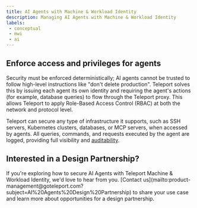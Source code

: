 ```yaml
---
title: AI Agents with Machine & Workload Identity
description: Managing AI Agents with Machine & Workload Identity
labels:
 - conceptual
 - mwi
 - ai
---
```


## Enforce access and privileges for agents

Security must be enforced deterministically; AI agents cannot be trusted to follow high-level instructions like "don't delete production". 
Teleport solves this by issuing each agent its own identity and requiring the agent's actions (for example, database queries) to flow through the Teleport proxy. 
This allows Teleport to apply Role-Based Access Control (RBAC) at both the network and protocol level.

Teleport can secure any type of infrastructure it supports, such as SSH servers, Kubernetes clusters, databases, or MCP servers, when accessed by agents. 
All queries, commands, and requests executed by the agent are logged, providing full visibility and [auditability](/reference/monitoring/audit.mdx).

## Interested in a Design Partnership?

<Admonition type="tip" title="Exploring AI Agents with MWI?">
If you're exploring how to secure AI Agents with Teleport Machine & Workload Identity, we'd love to hear from you. 
[Contact us](mailto:product-management@goteleport.com?subject=AI%20Agents%20Design%20Partnership) to share your use case and learn more about opportunities for a design partnership.
</Admonition>

